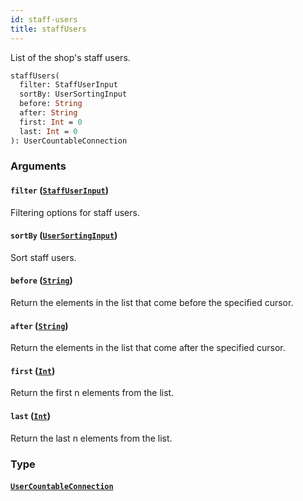 ```yaml
---
id: staff-users
title: staffUsers
---
```


List of the shop's staff users.

```graphql
staffUsers(
  filter: StaffUserInput
  sortBy: UserSortingInput
  before: String
  after: String
  first: Int = 0
  last: Int = 0
): UserCountableConnection

```

### Arguments

#### `filter` ([`StaffUserInput`](/api-reference/inputs/staff-user-input.mdx))

Filtering options for staff users.

#### `sortBy` ([`UserSortingInput`](/api-reference/inputs/user-sorting-input.mdx))

Sort staff users.

#### `before` ([`String`](/api-reference/scalars/string.mdx))

Return the elements in the list that come before the specified cursor.

#### `after` ([`String`](/api-reference/scalars/string.mdx))

Return the elements in the list that come after the specified cursor.

#### `first` ([`Int`](/api-reference/scalars/int.mdx))

Return the first n elements from the list.

#### `last` ([`Int`](/api-reference/scalars/int.mdx))

Return the last n elements from the list.

### Type

#### [`UserCountableConnection`](/api-reference/objects/user-countable-connection.mdx)
